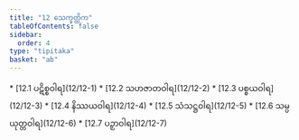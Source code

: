 ```yaml
---
title: "12 သေက္ခတ္တိက"
tableOfContents: false
sidebar:
  order: 4
type: "tipitaka"
basket: "ab"
---
```



<DynamicBreadcrumb />



<TableOfContents>
* [12.1 ပဋိစ္စဝါရ](12/12-1)
* [12.2 သဟဇာတဝါရ](12/12-2)
* [12.3 ပစ္စယဝါရ](12/12-3)
* [12.4 နိဿယဝါရ](12/12-4)
* [12.5 သံသဋ္ဌဝါရ](12/12-5)
* [12.6 သမ္ပယုတ္တဝါရ](12/12-6)
* [12.7 ပဉှာဝါရ](12/12-7)
</TableOfContents>